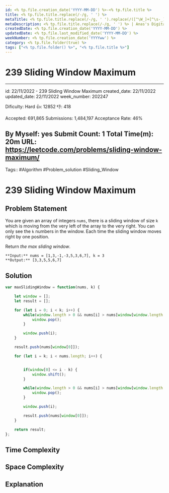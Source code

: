 ```yaml
---
id: <% tp.file.creation_date('YYYY-MM-DD') %>-<% tp.file.title %>
title: <% tp.file.title.replace(/-/g, ' ') %>
metaTitle: <% tp.file.title.replace(/-/g, ' ').replace(/([^\W_]+[^\s-_]+]*) */g, function (txt) {return txt.charAt(0).toUpperCase() + txt.substr(1).toLowerCase();}) %> | Anas's Digital Garden
metaDescription: <% tp.file.title.replace(/-/g, ' ') %> | Anas's Digital Garden
createdDate: <% tp.file.creation_date('YYYY-MM-DD') %>
updatedDate: <% tp.file.last_modified_date('YYYY-MM-DD') %>
weekNumber: <% tp.file.creation_date('YYYYww') %>
category: <% tp.file.folder(true) %>
tags: ["<% tp.file.folder() %>", "<% tp.file.title %>"]
---
```

# 239 Sliding Window Maximum

---
id: 22/11/2022 - 239 Sliding Window Maximum
created_date: 22/11/2022
updated_date: 22/11/2022
week_number: 202247

Dificulty: Hard
👍: 12852
👎: 418

Accepted: 691,865
Submissions: 1,484,197
Acceptance Rate: 46%

By Myself: yes
Submit Count: 1
Total Time(m): 20m
URL: https://leetcode.com/problems/sliding-window-maximum/
---

Tags:: #Algorithm #Problem_solution #Sliding_Window

# 239 Sliding Window Maximum

## Problem Statement

You are given an array of integers `nums`, there is a sliding window of size `k` which is moving from the very left of the array to the very right. You can only see the `k` numbers in the window. Each time the sliding window moves right by one position.

Return _the max sliding window_.
```shell
**Input:** nums = [1,3,-1,-3,5,3,6,7], k = 3
**Output:** [3,3,5,5,6,7]
```

## Solution

```javascript
var maxSlidingWindow = function(nums, k) {

    let window = [];
    let result = [];

    for (let i = 0; i < k; i++) {
        while(window.length > 0 && nums[i] > nums[window[window.length - 1]]) {
            window.pop();
        }

        window.push(i);
    }

    result.push(nums[window[0]]);

    for (let i = k; i < nums.length; i++) {


        if(window[0] <= i - k) {
            window.shift();
        }

        while(window.length > 0 && nums[i] > nums[window[window.length - 1]]) {
            window.pop();
        }

        window.push(i);

        result.push(nums[window[0]]);
    }

    return result;
};

```

## Time Complexity

## Space Complexity

## Explanation
